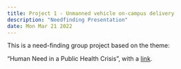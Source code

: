 ```yaml
---
title: Project 1 - Unmanned vehicle on-campus delivery
description: "Needfinding Presentation"
date: Mon Mar 21 2022
---
```


This is a need-finding group project based on the theme:

“Human Need in a Public Health Crisis”, with a [link](https://medium.com/@1151082866/project-1-unmanned-vehicle-on-campus-delivery-a008eb9a1b91).

